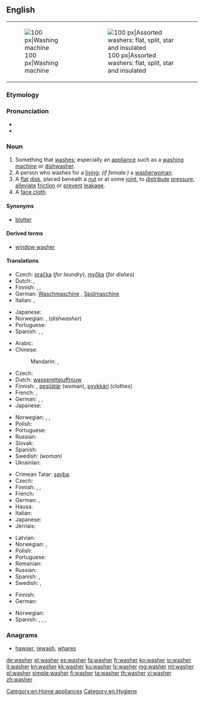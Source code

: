 ==English==
{{wikipedia|dab=washer}}
{| style="float: right; clear:right;"
|[[Image:Washer.600pix.jpg|thumb|right|100 px|Washing machine]]
|[[Image:Washers.agr.jpg|thumb|right|100 px|Assorted washers: flat, split, star and insulated]]
|}

===Etymology===
{{suffix|wash|er}}

===Pronunciation===
* {{audio|en-us-washer.ogg|Audio (US)|lang=en}}
* {{rhymes|ɒʃə(r)}}

===Noun===
{{en-noun}}

# Something that [[wash]]es; especially an [[appliance]] such as a [[washing machine]] or [[dishwasher]].
# A person who washes for a [[living]]; ''(if female:)'' a [[washerwoman]].
# A [[flat]] [[disk]], placed beneath a [[nut]] or at some [[joint]], to [[distribute]] [[pressure]], [[alleviate]] [[friction]] or [[prevent]] [[leakage]].
# A [[face cloth]].

====Synonyms====
* {{sense|flat disk to distribute pressure or to alleviate friction}} [[blotter]]

====Derived terms====
* [[window washer]]

====Translations====
{{trans-top|something that washes}}
* Czech: [[pračka]] {{g|f}} (''for laundry''), [[myčka]] {{g|f}} (''for dishes'')
* Dutch: {{t+|nl|wasmachine|m}}, {{t+|nl|vaatwasser|m}}
* Finnish: {{t+|fi|pesukone}}, {{t|fi|pesuri}}, {{t|fi|pesin}}
* German: [[Waschmaschine]] {{g|f}} {{gloss|washing machine}}, [[Spülmaschine]] {{g|f}} {{gloss|dish washer}}
* Italian: {{t+|it|lavatrice|f}} {{qualifier|washing machine}}, {{t+|it|lavastoviglie|f}} {{qualifier|dish washer}}
{{trans-mid}}
* Japanese: {{t+|ja|洗濯機|tr=sentakuki}}
* Norwegian: {{t+|no|vaskemaskin|m}}, (''dishwasher'') {{t+|no|oppvaskmaskin|m}}
* Portuguese: {{t|pt|lavador|m}}
* Spanish: {{t+|es|lavadora|f}}, {{t+|es|lavarropas|m}} {{qualifier|River Plate region}}, {{t+|es|lavavajillas|m}} {{gloss|dishwasher}}
{{trans-bottom}}

{{trans-top|person who washes for a living}}
* Arabic: {{t|ar|غسالة|f|tr=ghisaala}}
* Chinese:
*: Mandarin: {{t|cmn|洗衣婦|sc=Hani}}, {{t|cmn|洗衣妇|tr=xǐyīfù|sc=Hani}} {{qualifier|woman}}
* Czech: {{t|cs|pradlena|f}}
* Dutch: [[wasserette]][[juffrouw]] {{gloss|laundrette woman}}
* Finnish: {{t|fi|pesijä}}, [[pesijätär]] (woman), [[pyykkäri]] (clothes)
* French: {{t+|fr|laveur|m}}, {{t+|fr|laveuse|f}}
* German: {{t|de|Wäscher|m}}, {{t|de|Wäscherin|f}}, {{t|de|Waschfrau|f}}
* Japanese: {{t|ja|洗濯女|tr=sentaku-onna}}
{{trans-mid}}
* Norwegian: {{t|no|vaskehjelp|m}}, {{t|no|vaskekone|m}}, {{t|no|vasker|m}}
* Polish: {{t+|pl|praczka|f}}
* Portuguese: {{t|pt|lavadeiro|m}}
* Russian: {{t+|ru|прачка|f|tr=práčka}}
* Slovak: {{t|sk|práčka|f}}
* Spanish: {{t+|es|lavandera|f}}
* Swedish: {{t|sv|tvätterska|c}} ''(woman)''
* Ukrainian: {{t+|uk|праля|f|tr=prálja}}
{{trans-bottom}}

{{trans-top|flat disk}}
* Crimean Tatar: [[şayba]].
* Czech: {{t|cs|podložka|f}}
* Finnish: {{t+|fi|aluslevy}}, {{qualifier|colloquial}} {{t+|fi|prikka}}, {{t+|fi|rikka}}
* French: {{t+|fr|rondelle|f}}
* German: {{t+|de|Scheibe|f}}, {{t+|de|Unterlegscheibe|f}}
* Hausa: {{t|ha|washa|f|alt=wāshā̀}}
* Italian: {{t+|it|rondella|f}}
* Japanese: {{t|ja|座金|tr=zagane}}
* Jèrriais: {{t|roa-jer|rîndelle en fé|f}} {{qualifier|metal}}
{{trans-mid}}
* Latvian: {{t+|lv|paplāksne|f}}
* Norwegian: {{t|no|stoppskive|m}}, {{t+|no|skive|m}}
* Polish: {{t|pl|podkładka|f}}
* Portuguese: {{t+|pt|arruela|f}}
* Romanian: {{t+|ro|șaibă|f}}
* Russian: {{t+|ru|шайба|f|tr=šájba}}
* Spanish: {{t+|es|arandela|f}}, {{t+|es|zapata|f}} {{gloss|of lether or rubber}}
* Swedish: {{t+|sv|bricka}}, {{t|sv|packning}}
{{trans-bottom}}

{{trans-top|face cloth}}
* Finnish: {{t+|fi|pesulappu}}
* German: {{t+|de|Waschlappen|m}}
{{trans-mid}}
* Norwegian: {{t|no|ansiktsklut|m}}
* Spanish: {{t+|es|paño|m}}, {{t+|es|toallita|f}}, {{t|es|manopla|f}} {{gloss|glove}}, {{t+|es|junta|f}} {{gloss|gasket}}
{{trans-bottom}}

===Anagrams===
* [[hawser#English|hawser]], [[rewash#English|rewash]], [[whares#English|whares]]

[[Category:en:Home appliances]]
[[Category:en:Hygiene]]

[[de:washer]]
[[et:washer]]
[[es:washer]]
[[fa:washer]]
[[fr:washer]]
[[ko:washer]]
[[io:washer]]
[[it:washer]]
[[kn:washer]]
[[kk:washer]]
[[ku:washer]]
[[lv:washer]]
[[mg:washer]]
[[ml:washer]]
[[pl:washer]]
[[simple:washer]]
[[fi:washer]]
[[ta:washer]]
[[th:washer]]
[[vi:washer]]
[[zh:washer]]
